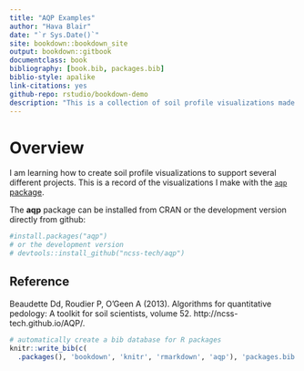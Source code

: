 ```yaml
--- 
title: "AQP Examples"
author: "Hava Blair"
date: "`r Sys.Date()`"
site: bookdown::bookdown_site
output: bookdown::gitbook
documentclass: book
bibliography: [book.bib, packages.bib]
biblio-style: apalike
link-citations: yes
github-repo: rstudio/bookdown-demo
description: "This is a collection of soil profile visualizations made with the `aqp` R package."
---
```


# Overview 

I am learning how to create soil profile visualizations to support several different projects.  This is a record of the visualizations I make with the [`aqp` package](http://ncss-tech.github.io/AQP/).  

The **aqp** package can be installed from CRAN or the development version directly from github:

```r
#install.packages("aqp")
# or the development version
# devtools::install_github("ncss-tech/aqp")
```

## Reference 

Beaudette Dd, Roudier P, O'Geen A (2013). Algorithms for quantitative pedology: A toolkit for soil scientists, volume 52. http://ncss-tech.github.io/AQP/. 

```r
# automatically create a bib database for R packages
knitr::write_bib(c(
  .packages(), 'bookdown', 'knitr', 'rmarkdown', 'aqp'), 'packages.bib')
```
